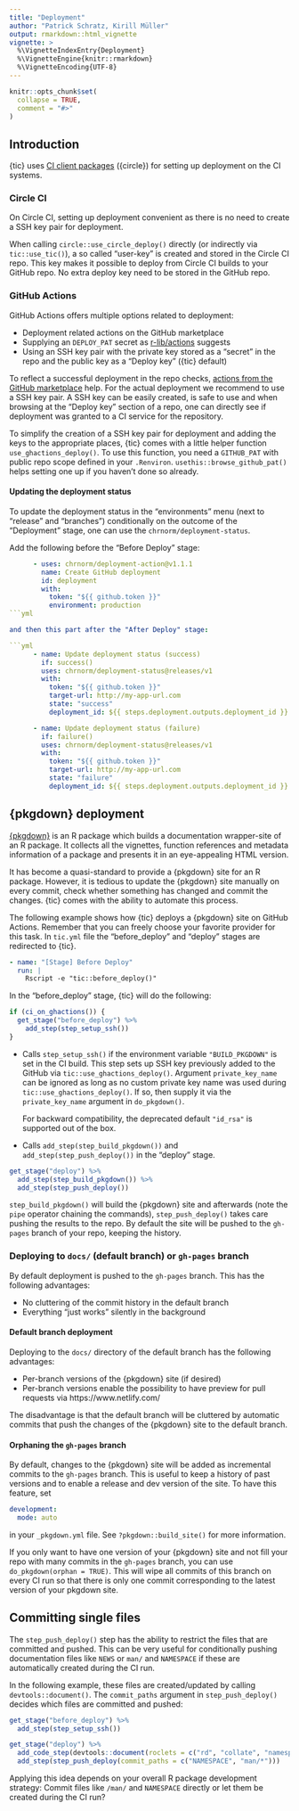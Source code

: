 ```yaml
---
title: "Deployment"
author: "Patrick Schratz, Kirill Müller"
output: rmarkdown::html_vignette
vignette: >
  %\VignetteIndexEntry{Deployment}
  %\VignetteEngine{knitr::rmarkdown}
  %\VignetteEncoding{UTF-8}
---
```


```r
knitr::opts_chunk$set(
  collapse = TRUE,
  comment = "#>"
)
```

## Introduction

{tic} uses [CI client packages](ci-client-packages.html) ({circle}) for setting up deployment on the CI systems.

### Circle CI

On Circle CI, setting up deployment convenient as there is no need to create a SSH key pair for deployment.

When calling `circle::use_circle_deploy()` directly (or indirectly via `tic::use_tic()`), a so called "user-key" is created and stored in the Circle CI repo.
This key makes it possible to deploy from Circle CI builds to your GitHub repo.
No extra deploy key need to be stored in the GitHub repo.

### GitHub Actions

GitHub Actions offers multiple options related to deployment:

- Deployment related actions on the GitHub marketplace
- Supplying an `DEPLOY_PAT` secret as [r-lib/actions](https://github.com/r-lib/actions/tree/master/examples#build-pkgdown-site) suggests
- Using an SSH key pair with the private key stored as a "secret" in the repo and the public key as a "Deploy key" ({tic} default)

To reflect a successful deployment in the repo checks, [actions from the GitHub marketplace](https://github.com/chrnorm/deployment-status) help.
For the actual deployment we recommend to use a SSH key pair.
A SSH key can be easily created, is safe to use and when browsing at the "Deploy key" section of a repo, one can directly see if deployment was granted to a CI service for the repository.

To simplify the creation of a SSH key pair for deployment and adding the keys to the appropriate places, {tic} comes with a little helper function `use_ghactions_deploy()`.
To use this function, you need a `GITHUB_PAT` with public repo scope defined in your `.Renviron`.
`usethis::browse_github_pat()` helps setting one up if you haven't done so already.

#### Updating the deployment status

To update the deployment status in the "environments" menu (next to "release" and "branches") conditionally on the outcome of the "Deployment" stage, one can use the `chrnorm/deployment-status`.

Add the following before the "Before Deploy" stage:

```yml
      - uses: chrnorm/deployment-action@v1.1.1
        name: Create GitHub deployment
        id: deployment
        with:
          token: "${{ github.token }}"
          environment: production
```yml

and then this part after the "After Deploy" stage:

```yml
      - name: Update deployment status (success)
        if: success()
        uses: chrnorm/deployment-status@releases/v1
        with:
          token: "${{ github.token }}"
          target-url: http://my-app-url.com
          state: "success"
          deployment_id: ${{ steps.deployment.outputs.deployment_id }}

      - name: Update deployment status (failure)
        if: failure()
        uses: chrnorm/deployment-status@releases/v1
        with:
          token: "${{ github.token }}"
          target-url: http://my-app-url.com
          state: "failure"
          deployment_id: ${{ steps.deployment.outputs.deployment_id }}
```

## {pkgdown} deployment

[{pkgdown}](https://github.com/r-lib/pkgdown) is an R package which builds a documentation wrapper-site of an R package.
It collects all the vignettes, function references and metadata information of a package and presents it in an eye-appealing HTML version.

It has become a quasi-standard to provide a {pkgdown} site for an R package.
However, it is tedious to update the {pkgdown} site manually on every commit, check whether something has changed and commit the changes.
{tic} comes with the ability to automate this process.

The following example shows how {tic} deploys a {pkgdown} site on GitHub Actions.
Remember that you can freely choose your favorite provider for this task.
In `tic.yml` file the "before_deploy" and "deploy" stages are redirected to {tic}.

```yml
- name: "[Stage] Before Deploy"
  run: |
    Rscript -e "tic::before_deploy()"
```

In the "before_deploy" stage, {tic} will do the following:

```r
if (ci_on_ghactions()) {
  get_stage("before_deploy") %>%
    add_step(step_setup_ssh())
}
```

- Calls `step_setup_ssh()` if the environment variable `"BUILD_PKGDOWN"` is set in the CI build.
  This step sets up SSH key previously added to the GitHub via `tic::use_ghactions_deploy()`.
  Argument `private_key_name` can be ignored as long as no custom private key name was used during `tic::use_ghactions_deploy()`.
  If so, then supply it via the `private_key_name` argument in `do_pkgdown()`.

  For backward compatibility, the deprecated default `"id_rsa"` is supported out of the box.

- Calls `add_step(step_build_pkgdown())` and `add_step(step_push_deploy())` in the "deploy" stage.

```r
get_stage("deploy") %>%
  add_step(step_build_pkgdown()) %>%
  add_step(step_push_deploy())
```

`step_build_pkgdown()` will build the {pkgdown} site and afterwards (note the `pipe` operator chaining the commands), `step_push_deploy()` takes care pushing the results to the repo.
By default the site will be pushed to the `gh-pages` branch of your repo, keeping the history.

### Deploying to `docs/` (default branch) or `gh-pages` branch

By default deployment is pushed to the `gh-pages` branch.
This has the following advantages:

- No cluttering of the commit history in the default branch
- Everything "just works" silently in the background

#### Default branch deployment

Deploying to the `docs/` directory of the default branch has the following advantages:

- Per-branch versions of the {pkgdown} site (if desired)
- Per-branch versions enable the possibility to have preview for pull requests via https://www.netlify.com/

The disadvantage is that the default branch will be cluttered by automatic commits that push the changes of the {pkgdown} site to the default branch.

#### Orphaning the `gh-pages` branch

By default, changes to the {pkgdown} site will be added as incremental commits to the `gh-pages` branch.
This is useful to keep a history of past versions and to enable a release and dev version of the site.
To have this feature, set

```yml
development:
  mode: auto
```

in your `_pkgdown.yml` file.
See `?pkgdown::build_site()` for more information.

If you only want to have one version of your {pkgdown} site and not fill your repo with many commits in the `gh-pages` branch, you can use `do_pkgdown(orphan = TRUE)`.
This will wipe all commits of this branch on every CI run so that there is only one commit corresponding to the latest version of your pkgdown site.

## Committing single files

The `step_push_deploy()` step has the ability to restrict the files that are committed and pushed.
This can be very useful for conditionally pushing documentation files like `NEWS` or `man/` and `NAMESPACE` if these are automatically created during the CI run.

In the following example, these files are created/updated by calling `devtools::document()`.
The `commit_paths` argument in `step_push_deploy()` decides which files are committed and pushed:

```r
get_stage("before_deploy") %>%
  add_step(step_setup_ssh())

get_stage("deploy") %>%
  add_code_step(devtools::document(roclets = c("rd", "collate", "namespace"))) %>%
  add_step(step_push_deploy(commit_paths = c("NAMESPACE", "man/*")))
```

Applying this idea depends on your overall R package development strategy: Commit files like `/man/` and `NAMESPACE` directly or let them be created during the CI run?
